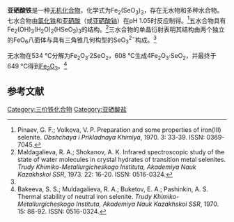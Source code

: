 {{Chembox
| Name = 
| NameEn = 
| ImageFile = Iron(III)_selenite_heptahydrate.ვკ.jpg
| ImageName = 七水合亚硒酸铁
| IUPACName = 
| IUPACNameZh = 
| OtherNames = 
| Section1 = {{Chembox Identifiers
|   CASNo = 15857-44-0
|   CASNo_Ref = {{cascite|correct|CAS}}
|   CASNo_Comment = 无水
|   CASNo1 = 41124-06-5
|   CASNo1_Ref = {{cascite|correct|CAS}}
|   CASNo1_Comment = 三水
|   CASNo2 = 28184-72-7
|   CASNo2_Ref = {{cascite|correct|CAS}}
|   CASNo2_Comment = 五水
|   CASNo3 = 31745-39-8
|   CASNo3_Ref = {{cascite|correct|CAS}}
|   CASNo3_Comment = 七水
|   PubChem = 
|   SMILES =  }}
| Section2 = {{Chembox Properties
|   Formula = Fe<sub>2</sub>(SeO<sub>3</sub>)<sub>3</sub>
|   MolarMass = 
|   Appearance = 黄色晶体（三水）<ref name=Aitor>{{cite journal|journal=Spectrochimica Acta Part A: Molecular and Biomolecular Spectroscopy|volume=69|issue=3|language=en|date=2008-03|pages=1020–1026|doi=10.1016/j.saa.2007.06.019|url=https://linkinghub.elsevier.com/retrieve/pii/S138614250700323X|title=Synthesis, thermal, spectroscopic and magnetic studies of the Mn(SeO3)·2H2O and Fe2(SeO3)3·3H2O selenites|accessdate=2020-12-26|author=Aitor Larrañaga, José L. Mesa, José L. Pizarro, Luis Lezama, María I. Arriortua, Teófilo Rojo|archive-date=2020-07-11|archive-url=https://web.archive.org/web/20200711014925/https://linkinghub.elsevier.com/retrieve/pii/S138614250700323X|dead-url=no}}</ref>
|   Density = 3.537 g·cm<sup>−3</sup>（三水）<ref name=giester>{{cite journal|journal=Journal of Alloys and Compounds|volume=210|issue=1-2|language=en|date=1994-08|pages=125–128|doi=10.1016/0925-8388(94)90126-0|url=https://linkinghub.elsevier.com/retrieve/pii/0925838894901260|title=Synthesis and crystal structure of iron(III) selenate(IV) trihydrate, Fe2(SeO3)3 • 3H2O|accessdate=2020-12-26|author=Gerald Giester, Franz Pertlik}}</ref>
|   MeltingPt = 
|   BoilingPt = 
|   Solubility =  }}
| Section3 = {{Chembox Structure 
|  Coordination =
|  CrystalStruct = ''R''3''c''（No.161）（三水）<ref name=giester />
|  MolShape = }}
| Section4 = {{Chembox Hazards
|   MainHazards = 
|   FlashPt = 
|   Autoignition =  }}
}}

'''亚硒酸铁'''是一种[[无机化合物|无机化合物]]，化学式为Fe<sub>2</sub>(SeO<sub>3</sub>)<sub>3</sub>，存在无水物和多种水合物。七水合物由[[氯化铁|氯化铁]]和[[亚硒酸|亚硒酸]]（或[[亚硒酸钠|亚硒酸钠]]）在pH 1.05时反应制得。<ref>Pinaev, G. F.; Volkova, V. P. Preparation and some properties of iron(III) selenite. ''Obshchaya i Prikladnaya Khimiya'', 1970. 3: 33-39. ISSN: 0369-7045.</ref>五水合物具有Fe<sub>2</sub>(OH)<sub>3</sub>(H<sub>2</sub>O)<sub>2</sub>(HSeO<sub>3</sub>)<sub>3</sub>的结构。<ref>Maldagalieva, R. A.; Shokanov, A. K. Infrared spectroscopic study of the state of water molecules in crystal hydrates of transition metal selenites. ''Trudy Khimiko-Metallurgicheskogo Instituta, Akademiya Nauk Kazakhskoi SSR'', 1973. 22: 16-20. ISSN: 0516-0324.</ref>三水合物的单晶衍射表明其结构由两个独立的FeO<sub>6</sub>八面体与具有三角锥几何构型的SeO<sub>3</sub><sup>2−</sup>构成。<ref name=Aitor />

无水物在534 °C分解为Fe<sub>2</sub>O<sub>3</sub>·2SeO<sub>2</sub>，608 °C生成4Fe<sub>2</sub>O<sub>3</sub>·SeO<sub>2</sub>，并最终于649 °C得到[[氧化铁|Fe<sub>2</sub>O<sub>3</sub>]]。<ref>Bakeeva, S. S.; Muldagalieva, R. A.; Buketov, E. A.; Pashinkin, A. S. Thermal stability of neutral iron selenite. ''Trudy Khimiko-Metallurgicheskogo Instituta, Akademiya Nauk Kazakhskoi SSR'', 1970. 15: 88-92. ISSN: 0516-0324.</ref>

==参考文献==
{{reflist}}

{{铁化合物}}
{{亚硒酸盐}}

[[Category:三价铁化合物|Category:三价铁化合物]]
[[Category:亚硒酸盐|Category:亚硒酸盐]]